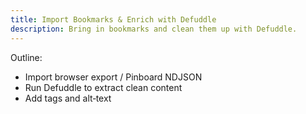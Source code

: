 ```yaml
---
title: Import Bookmarks & Enrich with Defuddle
description: Bring in bookmarks and clean them up with Defuddle.
---
```


 

Outline:
- Import browser export / Pinboard NDJSON
- Run Defuddle to extract clean content
- Add tags and alt‑text
